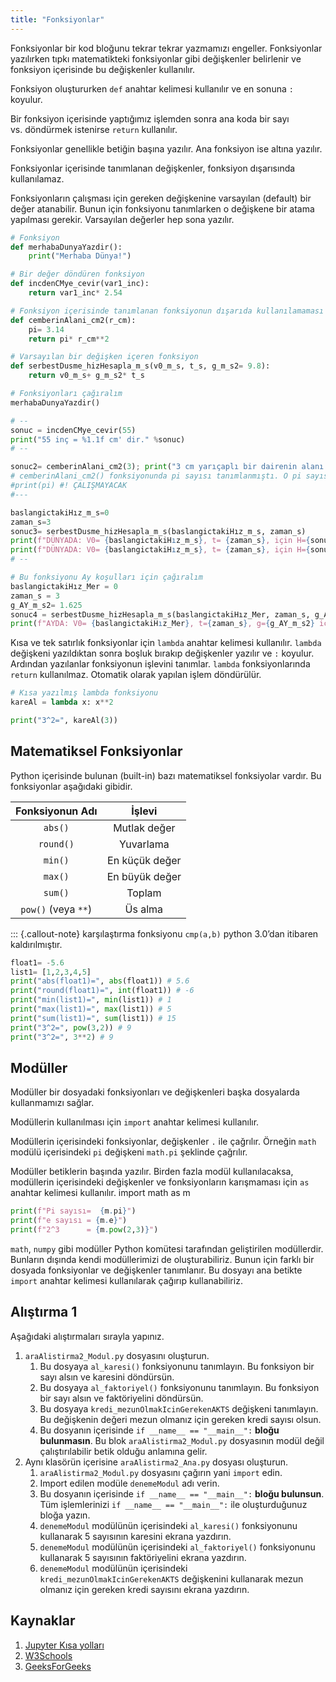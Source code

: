 ```yaml
---
title: "Fonksiyonlar"
---
```


Fonksiyonlar bir kod bloğunu tekrar tekrar yazmamızı engeller. Fonksiyonlar yazılırken tıpkı matematikteki fonksiyonlar gibi değişkenler belirlenir ve fonksiyon içerisinde bu değişkenler kullanılır.

Fonksiyon oluştururken `def` anahtar kelimesi kullanılır ve en sonuna `:` koyulur.

Bir fonksiyon içerisinde yaptığımız işlemden sonra ana koda bir sayı vs. döndürmek istenirse `return` kullanılır.

Fonksiyonlar genellikle betiğin başına yazılır. Ana fonksiyon ise altına yazılır. 

Fonksiyonlar içerisinde tanımlanan değişkenler, fonksiyon dışarısında kullanılamaz.

Fonksiyonların çalışması için gereken değişkenine varsayılan (default) bir değer atanabilir. Bunun için fonksiyonu tanımlarken o değişkene bir atama yapılması gerekir. Varsayılan değerler hep sona yazılır.

```python
# Fonksiyon
def merhabaDunyaYazdir():
    print("Merhaba Dünya!")

# Bir değer döndüren fonksiyon
def incdenCMye_cevir(var1_inc):
    return var1_inc* 2.54

# Fonksiyon içerisinde tanımlanan fonksiyonun dışarıda kullanılamaması
def cemberinAlani_cm2(r_cm):
    pi= 3.14
    return pi* r_cm**2

# Varsayılan bir değişken içeren fonksiyon
def serbestDusme_hizHesapla_m_s(v0_m_s, t_s, g_m_s2= 9.8):
    return v0_m_s+ g_m_s2* t_s

# Fonksiyonları çağıralım
merhabaDunyaYazdir()

# --
sonuc = incdenCMye_cevir(55)
print("55 inç = %1.1f cm' dir." %sonuc)
# --

sonuc2= cemberinAlani_cm2(3); print("3 cm yarıçaplı bir dairenin alanı %1.3f cm2 dir." %sonuc2)
# cemberinAlani_cm2() fonksiyonunda pi sayısı tanımlanmıştı. O pi sayısını çağıralım.
#print(pi) #! ÇALIŞMAYACAK
#---

baslangictakiHız_m_s=0
zaman_s=3
sonuc3= serbestDusme_hizHesapla_m_s(baslangictakiHız_m_s, zaman_s)
print(f"DÜNYADA: V0= {baslangictakiHız_m_s}, t= {zaman_s}, için H={sonuc3}")
print(f"DÜNYADA: V0= {baslangictakiHız_m_s}, t= {zaman_s}, için H={sonuc3:.2f}") # Değişkenin yanında .2f yazarak virgülden sonra iki basamağı yazılması sağlanır.
# --

# Bu fonksiyonu Ay koşulları için çağıralım
baslangictakiHız_Mer = 0
zaman_s = 3
g_AY_m_s2= 1.625
sonuc4 = serbestDusme_hizHesapla_m_s(baslangictakiHız_Mer, zaman_s, g_AY_m_s2)
print(f"AYDA: V0= {baslangictakiHız_Mer}, t={zaman_s}, g={g_AY_m_s2} için H={sonuc4}")
```

Kısa ve tek satırlık fonksiyonlar için `lambda` anahtar kelimesi kullanılır. `lambda` değişkeni yazıldıktan sonra boşluk bırakıp değişkenler yazılır ve `:` koyulur. Ardından yazılanlar fonksiyonun işlevini tanımlar. `lambda` fonksiyonlarında `return` kullanılmaz. Otomatik olarak yapılan işlem döndürülür.

```python
# Kısa yazılmış lambda fonksiyonu
kareAl = lambda x: x**2

print("3^2=", kareAl(3))
```

## Matematiksel Fonksiyonlar

Python içerisinde bulunan (built-in) bazı matematiksel fonksiyolar vardır. Bu fonksiyonlar aşağıdaki gibidir.

|**Fonksiyonun Adı**|**İşlevi**|
|:---:|:---:|
|`abs()`|Mutlak değer|
|`round()`|Yuvarlama|
|`min()`|En küçük değer|
|`max()`|En büyük değer|
|`sum()`|Toplam|
|`pow()` (veya `**`)|Üs alma|


::: {.callout-note}
karşılaştırma fonksiyonu `cmp(a,b)` python 3.0'dan itibaren kaldırılmıştır.

```python
float1= -5.6
list1= [1,2,3,4,5]
print("abs(float1)=", abs(float1)) # 5.6
print("round(float1)=", int(float1)) # -6
print("min(list1)=", min(list1)) # 1
print("max(list1)=", max(list1)) # 5
print("sum(list1)=", sum(list1)) # 15
print("3^2=", pow(3,2)) # 9
print("3^2=", 3**2) # 9
```

## Modüller

Modüller bir dosyadaki fonksiyonları ve değişkenleri başka dosyalarda kullanmamızı sağlar. 

Modüllerin kullanılması için `import` anahtar kelimesi kullanılır. 

Modüllerin içerisindeki fonksiyonlar, değişkenler  `.` ile çağrılır. Örneğin `math` modülü içerisindeki `pi` değişkeni `math.pi` şeklinde çağrılır.

Modüller betiklerin başında yazılır. Birden fazla modül kullanılacaksa, modüllerin içerisindeki değişkenler ve fonksiyonların karışmaması için `as` anahtar kelimesi kullanılır.
import math as m

```python
print(f"Pi sayısı=  {m.pi}")
print(f"e sayısı = {m.e}")
print(f"2^3      = {m.pow(2,3)}")
```

`math`, `numpy` gibi modüller Python komütesi tarafından geliştirilen modüllerdir. Bunların dışında kendi modüllerimizi de oluşturabiliriz. Bunun için farklı bir dosyada fonksiyonlar ve değişkenler tanımlanır. Bu dosyayı ana betikte `import` anahtar kelimesi kullanılarak çağırıp kullanabiliriz.

## Alıştırma 1
Aşağıdaki alıştırmaları sırayla yapınız.

1. `araAlistirma2_Modul.py` dosyasını oluşturun.
   1. Bu dosyaya `al_karesi()` fonksiyonunu tanımlayın. Bu fonksiyon bir sayı alsın ve karesini döndürsün.
   2. Bu dosyaya `al_faktoriyel()` fonksiyonunu tanımlayın. Bu fonksiyon bir sayı alsın ve faktöriyelini döndürsün.
   3. Bu dosyaya `kredi_mezunOlmakIcinGerekenAKTS` değişkeni tanımlayın. Bu değişkenin değeri mezun olmanız için gereken kredi sayısı olsun.
   4. Bu dosyanın içerisinde `if __name__ == "__main__":` **bloğu bulunmasın**. Bu blok `araAlistirma2_Modul.py` dosyasının modül değil çalıştırılabilir betik olduğu anlamına gelir.
2. Aynı klasörün içerisine `araAlistirma2_Ana.py` dosyası oluşturun.
   1. `araAlistirma2_Modul.py` dosyasını çağırın yani `import` edin.
   2. Import edilen modüle `denemeModul` adı verin.
   3. Bu dosyanın içerisinde `if __name__ == "__main__":` **bloğu bulunsun**. Tüm işlemlerinizi `if __name__ == "__main__":` ile oluşturduğunuz bloğa yazın.
   4. `denemeModul` modülünün içerisindeki `al_karesi()` fonksiyonunu kullanarak 5 sayısının karesini ekrana yazdırın.
   5. `denemeModul` modülünün içerisindeki `al_faktoriyel()` fonksiyonunu kullanarak 5 sayısının faktöriyelini ekrana yazdırın.
   6. `denemeModul` modülünün içerisindeki `kredi_mezunOlmakIcinGerekenAKTS` değişkenini kullanarak mezun olmanız için gereken kredi sayısını ekrana yazdırın.

## Kaynaklar

1. [Jupyter Kısa yolları](https://towardsdatascience.com/jypyter-notebook-shortcuts-bf0101a98330)
2. [W3Schools](https://www.w3schools.com/python/)
3. [GeeksForGeeks](https://www.geeksforgeeks.org/python-programming-language/)